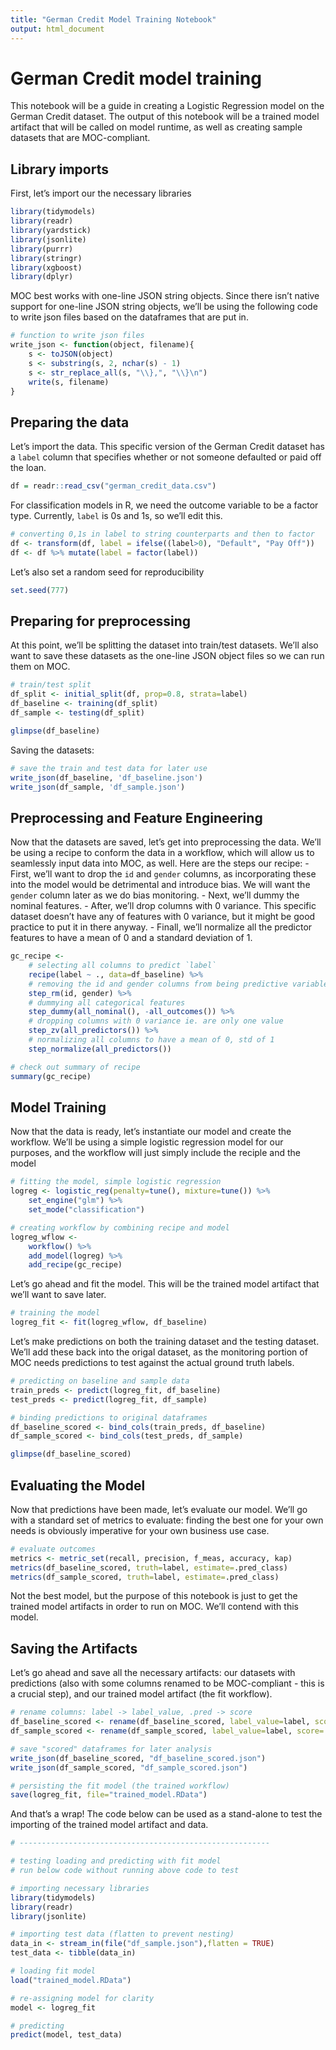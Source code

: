 ```yaml
---
title: "German Credit Model Training Notebook"
output: html_document
---
```


# German Credit model training
This notebook will be a guide in creating a Logistic Regression model on the German Credit dataset. The output of this notebook will be a trained model artifact that will be called on model runtime, as well as creating sample datasets that are MOC-compliant.

## Library imports
First, let's import our the necessary libraries
```r
library(tidymodels)
library(readr)
library(yardstick)
library(jsonlite)
library(purrr)
library(stringr)
library(xgboost)
library(dplyr)
```

MOC best works with one-line JSON string objects. Since there isn't native support for one-line JSON string objects, we'll be using the following code to write json files based on the dataframes that are put in.

```r
# function to write json files
write_json <- function(object, filename){
    s <- toJSON(object)
    s <- substring(s, 2, nchar(s) - 1)
    s <- str_replace_all(s, "\\},", "\\}\n")
    write(s, filename)
}
```

## Preparing the data
Let's import the data. This specific version of the German Credit dataset has a `label` column that specifies whether or not someone defaulted or paid off the loan. 

```r
df = readr::read_csv("german_credit_data.csv")
```

For classification models in R, we need the outcome variable to be a factor type. Currently, `label` is 0s and 1s, so we'll edit this.

```r
# converting 0,1s in label to string counterparts and then to factor
df <- transform(df, label = ifelse((label>0), "Default", "Pay Off"))
df <- df %>% mutate(label = factor(label))
```

Let's also set a random seed for reproducibility
```r
set.seed(777)
```

## Preparing for preprocessing
At this point, we'll be splitting the dataset into train/test datasets. We'll also want to save these datasets as the one-line JSON object files so we can run them on MOC.

```r
# train/test split
df_split <- initial_split(df, prop=0.8, strata=label)
df_baseline <- training(df_split)
df_sample <- testing(df_split)

glimpse(df_baseline)
```
Saving the datasets:
```r
# save the train and test data for later use
write_json(df_baseline, 'df_baseline.json')
write_json(df_sample, 'df_sample.json')
```

## Preprocessing and Feature Engineering
Now that the datasets are saved, let's get into preprocessing the data. We'll be using a recipe to conform the data in a workflow, which will allow us to seamlessly input data into MOC, as well. Here are the steps our recipe:
- First, we'll want to drop the `id` and `gender` columns, as incorporating these into the model would be detrimental and introduce bias. We will want the `gender` column later as we do bias monitoring.
- Next, we'll dummy the nominal features.
- After, we'll drop columns with 0 variance. This specific dataset doesn't have any of features with 0 variance, but it might be good practice to put it in there anyway.
- Finall, we'll normalize all the predictor features to have a mean of 0 and a standard deviation of 1.

```r
gc_recipe <-
    # selecting all columns to predict `label`  
    recipe(label ~ ., data=df_baseline) %>%
    # removing the id and gender columns from being predictive variables
    step_rm(id, gender) %>% 
    # dummying all categorical features
    step_dummy(all_nominal(), -all_outcomes()) %>%
    # dropping columns with 0 variance ie. are only one value
    step_zv(all_predictors()) %>%
    # normalizing all columns to have a mean of 0, std of 1
    step_normalize(all_predictors())

# check out summary of recipe
summary(gc_recipe)
```

## Model Training
Now that the data is ready, let's instantiate our model and create the workflow. We'll be using a simple logistic regression model for our purposes, and the workflow will just simply include the reciple and the model

```r
# fitting the model, simple logistic regression
logreg <- logistic_reg(penalty=tune(), mixture=tune()) %>% 
    set_engine("glm") %>%
    set_mode("classification")

# creating workflow by combining recipe and model
logreg_wflow <-
    workflow() %>%
    add_model(logreg) %>%
    add_recipe(gc_recipe)
```

Let's go ahead and fit the model. This will be the trained model artifact that we'll want to save later.
```r
# training the model
logreg_fit <- fit(logreg_wflow, df_baseline)
```

Let's make predictions on both the training dataset and the testing dataset. We'll add these back into the origal dataset, as the monitoring portion of MOC needs predictions to test against the actual ground truth labels.

```r
# predicting on baseline and sample data
train_preds <- predict(logreg_fit, df_baseline)
test_preds <- predict(logreg_fit, df_sample)

# binding predictions to original dataframes
df_baseline_scored <- bind_cols(train_preds, df_baseline)
df_sample_scored <- bind_cols(test_preds, df_sample)

glimpse(df_baseline_scored)
```

## Evaluating the Model
Now that predictions have been made, let's evaluate our model. We'll go with a standard set of metrics to evaluate: finding the best one for your own needs is obviously imperative for your own business use case.

```r
# evaluate outcomes
metrics <- metric_set(recall, precision, f_meas, accuracy, kap)
metrics(df_baseline_scored, truth=label, estimate=.pred_class)
metrics(df_sample_scored, truth=label, estimate=.pred_class)
```

Not the best model, but the purpose of this notebook is just to get the trained model artifacts in order to run on MOC. We'll contend with this model.

## Saving the Artifacts
Let's go ahead and save all the necessary artifacts: our datasets with predictions (also with some columns renamed to be MOC-compliant - this is a crucial step), and our trained model artifact (the fit workflow).

```r
# rename columns: label -> label_value, .pred -> score
df_baseline_scored <- rename(df_baseline_scored, label_value=label, score=.pred_class) %>% relocate(label_value, score)
df_sample_scored <- rename(df_sample_scored, label_value=label, score=.pred_class) %>% relocate(label_value, score)

# save "scored" dataframes for later analysis
write_json(df_baseline_scored, "df_baseline_scored.json")
write_json(df_sample_scored, "df_sample_scored.json")

# persisting the fit model (the trained workflow)
save(logreg_fit, file="trained_model.RData")
```

And that's a wrap! The code below can be used as a stand-alone to test the importing of the trained model artifact and data.

```r
# --------------------------------------------------------

# testing loading and predicting with fit model
# run below code without running above code to test

# importing necessary libraries
library(tidymodels)
library(readr)
library(jsonlite)

# importing test data (flatten to prevent nesting)
data_in <- stream_in(file("df_sample.json"),flatten = TRUE)
test_data <- tibble(data_in)

# loading fit model
load("trained_model.RData")

# re-assigning model for clarity
model <- logreg_fit

# predicting
predict(model, test_data)
```